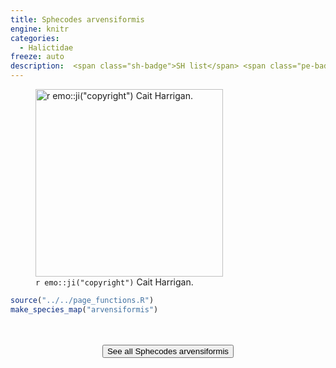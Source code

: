 ```yaml
---
title: Sphecodes arvensiformis
engine: knitr
categories:
  - Halictidae
freeze: auto
description:  <span class="sh-badge">SH list</span> <span class="pe-badge">PM Evidence</span>
---
```

![`r emo::ji("copyright")` Cait Harrigan.](/files/no_bee.png){height=300}





```r
source("../../page_functions.R")
make_species_map("arvensiformis")
```
<br><br>
<center>


<a href="NA"><button type="button" class="btn btn-secondary">See all Sphecodes arvensiformis <i class="fa-solid fa-arrow-up-right-from-square"></i> </button></a>
</center>
